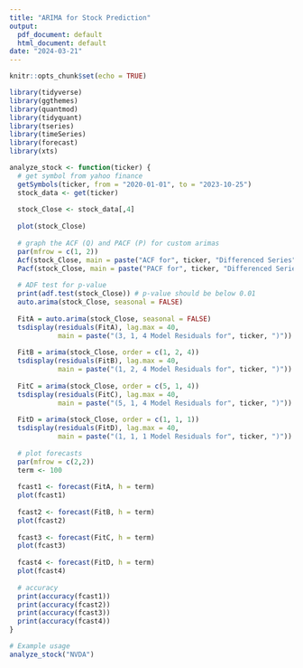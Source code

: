 ---
title: "ARIMA for Stock Prediction"
output:
  pdf_document: default
  html_document: default
date: "2024-03-21"
---

```{r setup, include=FALSE}
knitr::opts_chunk$set(echo = TRUE)
```


```{r}
library(tidyverse)
library(ggthemes)
library(quantmod)
library(tidyquant)
library(tseries)
library(timeSeries)
library(forecast)
library(xts)

analyze_stock <- function(ticker) {
  # get symbol from yahoo finance
  getSymbols(ticker, from = "2020-01-01", to = "2023-10-25")
  stock_data <- get(ticker)
  
  stock_Close <- stock_data[,4]
  
  plot(stock_Close)
  
  # graph the ACF (Q) and PACF (P) for custom arimas
  par(mfrow = c(1, 2))
  Acf(stock_Close, main = paste("ACF for", ticker, "Differenced Series"))
  Pacf(stock_Close, main = paste("PACF for", ticker, "Differenced Series"))
  
  # ADF test for p-value
  print(adf.test(stock_Close)) # p-value should be below 0.01
  auto.arima(stock_Close, seasonal = FALSE)
  
  FitA = auto.arima(stock_Close, seasonal = FALSE)
  tsdisplay(residuals(FitA), lag.max = 40,
            main = paste("(3, 1, 4 Model Residuals for", ticker, ")"))
  
  FitB = arima(stock_Close, order = c(1, 2, 4))
  tsdisplay(residuals(FitB), lag.max = 40, 
            main = paste("(1, 2, 4 Model Residuals for", ticker, ")"))
  
  FitC = arima(stock_Close, order = c(5, 1, 4))
  tsdisplay(residuals(FitC), lag.max = 40, 
            main = paste("(5, 1, 4 Model Residuals for", ticker, ")")) 
  
  FitD = arima(stock_Close, order = c(1, 1, 1))
  tsdisplay(residuals(FitD), lag.max = 40, 
            main = paste("(1, 1, 1 Model Residuals for", ticker, ")")) 
  
  # plot forecasts
  par(mfrow = c(2,2))
  term <- 100
  
  fcast1 <- forecast(FitA, h = term)
  plot(fcast1)
  
  fcast2 <- forecast(FitB, h = term)
  plot(fcast2)
  
  fcast3 <- forecast(FitC, h = term)
  plot(fcast3)
  
  fcast4 <- forecast(FitD, h = term)
  plot(fcast4)
  
  # accuracy
  print(accuracy(fcast1))
  print(accuracy(fcast2))
  print(accuracy(fcast3))
  print(accuracy(fcast4))
}

# Example usage
analyze_stock("NVDA")
```

